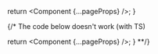 
  return <Component {...pageProps} />;
}

{/*
The code below doesn't work (with TS)

  return <Component {...pageProps} />;
} 
**/}

